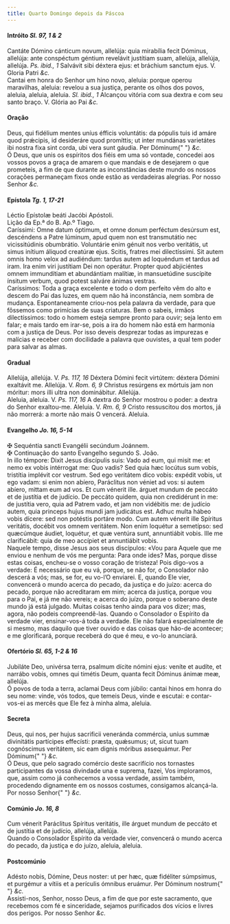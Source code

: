 ```yaml
---
title: Quarto Domingo depois da Páscoa
---
```


<h4 class="text-center">
  Intróito <em>Sl. 97, 1 & 2</em>
</h4>
<div class="container-fluid">
  <div class="row">
    <div class="col-6 dropcaps text-justify">
      Cantáte Dómino cánticum novum, allelúja: quia mirabília fecit Dóminus,
      allelúja: ante conspéctum géntium revelávit justítiam suam, allelúja,
      allelúja, allelúja. <em>Ps. ibid., 1</em> Salvávit sibi déxtera ejus: et
      bráchium sanctum ejus. V. Gloria Patri <em>&c.</em>
    </div>
    <div class="col-6 dropcaps text-justify">
      Cantai em honra do Senhor um hino novo, aleluia: porque operou maravilhas,
      aleluia: revelou a sua justiça, perante os olhos dos povos, aleluia,
      aleluia, aleluia. <em>Sl. ibid., 1</em> Alcançou vitória com sua dextra e
      com seu santo braço. V. Glória ao Pai <em>&c.</em>
    </div>
  </div>
</div>

<h4 class="text-center">Oração</h4>
<div class="container-fluid">
  <div class="row">
    <div class="col-6 dropcaps text-justify">
      Deus, qui fidélium mentes uníus éfficis voluntátis: da pópulis tuis id
      amáre quod prǽcipis, id desideráre quod promíttis; ut inter mundánas
      varietátes ibi nostra fixa sint corda, ubi vera sunt gáudia. Per Dóminum{" "}
      <em>&c.</em>
    </div>
    <div class="col-6 dropcaps text-justify">
      Ó Deus, que unis os espíritos dos fiéis em uma só vontade, concedei aos
      vossos povos a graça de amarem o que mandais e de desejarem o que
      prometeis, a fim de que durante as inconstâncias deste mundo os nossos
      corações permaneçam fixos onde estão as verdadeiras alegrias. Por nosso
      Senhor <em>&c.</em>
    </div>
  </div>
</div>

<h4 class="text-center">
  Epístola <em>Tg. 1, 17-21</em>
</h4>
<div class="container-fluid">
  <div class="row">
    <div class="col-6 text-justify">Léctio Epístolæ beáti Jacóbi Apóstoli.</div>
    <div class="col-6 text-justify">Lição da Ep.ª do B. Ap.º Tiago.</div>
    <div class="col-6 dropcaps text-justify">
      Caríssimi: Omne datum óptimum, et omne donum perféctum desúrsum est,
      descéndens a Patre lúminum, apud quem non est transmutátio nec
      vicissitúdinis obumbrátio. Voluntárie enim génuit nos verbo veritátis, ut
      simus inítium áliquod creatúræ ejus. Scitis, fratres mei dilectíssimi. Sit
      autem omnis homo velox ad audiéndum: tardus autem ad loquéndum et tardus
      ad iram. Ira enim viri justítiam Dei non operátur. Propter quod
      abjiciéntes omnem immundítiam et abundántiam malítiæ, in mansuetúdine
      suscípite ínsitum verbum, quod potest salváre ánimas vestras.
    </div>
    <div class="col-6 dropcaps text-justify">
      Caríssimos: Toda a graça excelente e todo o dom perfeito vêm do alto e
      descem do Pai das luzes, em quem não há inconstância, nem sombra de
      mudança. Espontaneamente criou-nos pela palavra da verdade, para que
      fôssemos como primícias de suas criaturas. Bem o sabeis, irmãos
      dilectíssimos: todo o homem esteja sempre pronto para ouvir; seja lento em
      falar; e mais tardo em irar-se, pois a ira do homem não está em harmonia
      com a justiça de Deus. Por isso deveis desprezar todas as impurezas e
      malícias e receber com docilidade a palavra que ouvistes, a qual tem poder
      para salvar as almas.
    </div>
  </div>
</div>

<h4 class="text-center">Gradual</h4>
<div class="container-fluid">
  <div class="row">
    <div class="col-6 text-justify">
      Allelúja, allelúja. V. <em>Ps. 117, 16</em> Déxtera Dómini fecit virtútem:
      déxtera Dómini exaltávit me. Allelúja. V. <em>Rom. 6, 9</em> Christus
      resúrgens ex mórtuis jam non móritur: mors illi ultra non dominábitur.
      Allelúja.
    </div>
    <div class="col-6 text-justify">
      Aleluia, aleluia. V. <em>Ps. 117, 16</em> A dextra do Senhor mostrou o
      poder: a dextra do Senhor exaltou-me. Aleluia. V. <em>Rm. 6, 9</em> Cristo
      ressuscitou dos mortos, já não morrerá: a morte não mais O vencerá.
      Aleluia.
    </div>
  </div>
</div>

<h4 class="text-center">
  Evangelho <em>Jo. 16, 5-14</em>
</h4>
<div class="container-fluid">
  <div class="row">
    <div class="col-6 text-justify">
      <span class="text-danger">&#10016;</span> Sequéntia sancti Evangélii
      secúndum Joánnem.
    </div>
    <div class="col-6 text-justify">
      <span class="text-danger">&#10016;</span> Continuação do santo Evangelho
      segundo S. João.
    </div>
    <div class="col-6 dropcaps text-justify">
      In illo témpore: Dixit Jesus discípulis suis: Vado ad eum, qui misit me:
      et nemo ex vobis intérrogat me: Quo vadis? Sed quia hæc locútus sum vobis,
      tristítia implévit cor vestrum. Sed ego veritátem dico vobis: expédit
      vobis, ut ego vadam: si enim non abíero, Paráclitus non véniet ad vos: si
      autem abíero, mittam eum ad vos. Et cum vénerit ille. árguet mundum de
      peccáto et de justítia et de judício. De peccáto quidem, quia non
      credidérunt in me: de justítia vero, quia ad Patrem vado, et jam non
      vidébitis me: de judício autem, quia princeps hujus mundi jam judicátus
      est. Adhuc multa hábeo vobis dícere: sed non potéstis portáre modo. Cum
      autem vénerit ille Spíritus veritátis, docébit vos omnem veritátem. Non
      enim loquétur a semetípso: sed quæcúmque áudiet, loquétur, et quæ ventúra
      sunt, annuntiábit vobis. Ille me clarificábit: quia de meo accípiet et
      annuntiábit vobis.
    </div>
    <div class="col-6 dropcaps text-justify">
      Naquele tempo, disse Jesus aos seus discípulos: «Vou para Aquele que me
      enviou e nenhum de vós me pergunta: Para onde ides? Mas, porque disse
      estas coisas, encheu-se o vosso coração de tristeza! Pois digo-vos a
      verdade: É necessário que eu vá, porque, se não for, o Consolador não
      descerá a vós; mas, se for, eu vo-l’O enviarei. E, quando Ele vier,
      convencerá o mundo acerca do pecado, da justiça e do juízo: acerca do
      pecado, porque não acreditaram em mim; acerca da justiça, porque vou para
      o Pai, e já me não vereis; e acerca do juízo, porque o soberano deste
      mundo já está julgado. Muitas coisas tenho ainda para vos dizer; mas,
      agora, não podeis compreendê-las. Quando o Consolador o Espírito da
      verdade vier, ensinar-vos-á toda a verdade. Ele não falará especialmente
      de si mesmo, mas daquilo que tiver ouvido e das coisas que hão-de
      acontecer; e me glorificará, porque receberá do que é meu, e vo-lo
      anunciará.
    </div>
  </div>
</div>

<h4 class="text-center">
  Ofertório <em>Sl. 65, 1-2 & 16</em>
</h4>
<div class="container-fluid">
  <div class="row">
    <div class="col-6 dropcaps text-justify">
      Jubiláte Deo, univérsa terra, psalmum dícite nómini ejus: veníte et
      audíte, et narrábo vobis, omnes qui timétis Deum, quanta fecit Dóminus
      ánimæ meæ, allelúja.
    </div>
    <div class="col-6 dropcaps text-justify">
      Ó povos de toda a terra, aclamai Deus com júbilo: cantai hinos em honra do
      seu nome: vinde, vós todos, que temeis Deus, vinde e escutai: e
      contar-vos-ei as mercês que Ele fez à minha alma, aleluia.
    </div>
  </div>
</div>

<h4 class="text-center">Secreta</h4>
<div class="container-fluid">
  <div class="row">
    <div class="col-6 dropcaps text-justify">
      Deus, qui nos, per hujus sacrificii veneránda commércia, uníus summæ
      divinitátis partícipes effecísti: præsta, quǽsumus; ut, sicut tuam
      cognóscimus veritátem, sic eam dignis móribus assequámur. Per Dóminum{" "}
      <em>&c.</em>
    </div>
    <div class="col-6 dropcaps text-justify">
      Ó Deus, que pelo sagrado comércio deste sacrifício nos tornastes
      participantes da vossa divindade una e suprema, fazei, Vos imploramos,
      que, assim como já conhecemos a vossa verdade, assim também, procedendo
      dignamente em os nossos costumes, consigamos alcançá-la. Por nosso Senhor{" "}
      <em>&c.</em>
    </div>
  </div>
</div>

<h4 class="text-center">
  Comúnio <em>Jo. 16, 8</em>
</h4>
<div class="container-fluid">
  <div class="row">
    <div class="col-6 dropcaps text-justify">
      Cum vénerit Paráclitus Spíritus veritátis, ille árguet mundum de peccáto
      et de justítia et de judício, allelúja, allelúja.
    </div>
    <div class="col-6 dropcaps text-justify">
      Quando o Consolador Espírito da verdade vier, convencerá o mundo acerca do
      pecado, da justiça e do juízo, aleluia, aleluia.
    </div>
  </div>
</div>

<h4 class="text-center">Postcomúnio</h4>
<div class="container-fluid">
  <div class="row">
    <div class="col-6 dropcaps text-justify">
      Adésto nobis, Dómine, Deus noster: ut per hæc, quæ fidéliter súmpsimus, et
      purgémur a vítiis et a perículis ómnibus eruámur. Per Dóminum nostrum{" "}
      <em>&c.</em>
    </div>
    <div class="col-6 dropcaps text-justify">
      Assisti-nos, Senhor, nosso Deus, a fim de que por este sacramento, que
      recebemos com fé e sinceridade, sejamos purificados dos vícios e livres
      dos perigos. Por nosso Senhor <em>&c.</em>
    </div>
  </div>
</div>
